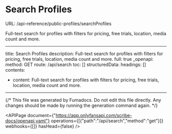 # Search Profiles
URL: /api-reference/public-profiles/searchProfiles

Full-text search for profiles with filters for pricing, free trials, location, media count and more.

***

title: Search Profiles
description: Full-text search for profiles with filters for pricing, free trials, location, media count and more.
full: true
_openapi:
method: GET
route: /api/search
toc: []
structuredData:
headings: []
contents:

* content: Full-text search for profiles with filters for pricing, free trials, location, media count and more.

***

{/* This file was generated by Fumadocs. Do not edit this file directly. Any changes should be made by running the generation command again. */}

<APIPage document={"https://app.onlyfansapi.com/scribe-docs/openapi.yaml"} operations={[{"path":"/api/search","method":"get"}]} webhooks={[]} hasHead={false} />
